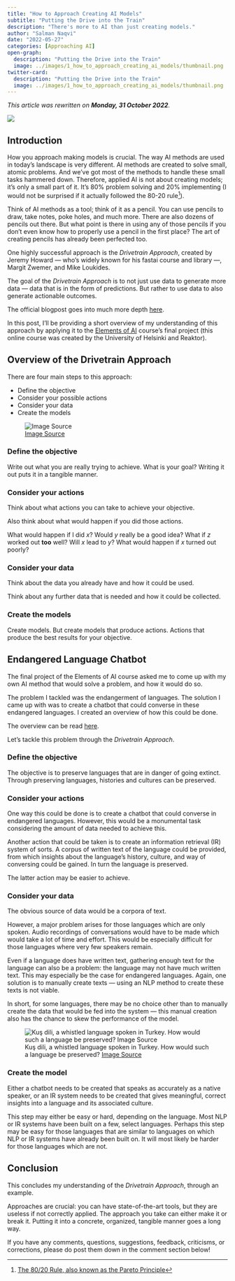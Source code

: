 ```yaml
---
title: "How to Approach Creating AI Models"
subtitle: "Putting the Drive into the Train"
description: "There's more to AI than just creating models."
author: "Salman Naqvi"
date: "2022-05-27"
categories: [Approaching AI]
open-graph:
  description: "Putting the Drive into the Train"
  image: ../images/1_how_to_approach_creating_ai_models/thumbnail.png
twitter-card:
  description: "Putting the Drive into the Train"
  image: ../images/1_how_to_approach_creating_ai_models/thumbnail.png
---
```


_This article was rewritten on **Monday, 31 October 2022**._

![](../images/1_how_to_approach_creating_ai_models/thumbnail.jpg){fig-alt="A picture showing cogs and gears."}

## Introduction

How you approach making models is crucial. The way AI methods are used in
today's landscape is very different. AI methods are created to solve small,
atomic problems. And we've got most of the methods to handle these small tasks
hammered down. Therefore, applied AI is not about creating models; it's only a
small part of it. It's 80% problem solving and 20% implementing (I would not be
surprised if it actually followed the 80-20 rule[^1]).

Think of AI methods as a tool; think of it as a pencil. You can use pencils to
draw, take notes, poke holes, and much more. There are also dozens of
pencils out there. But what point is there in using any of those pencils if
you don't even know how to properly use a pencil in the first place? The art
of creating pencils has already been perfected too.

One highly successful approach is the _Drivetrain Approach_, created by
Jeremy Howard — who's widely known for his fastai course and library —, Margit
Zwemer, and Mike Loukides.

The goal of the _Drivetrain Approach_ is to not just use data to generate
more data — data that is in the form of predictions. But rather to use data
to also generate actionable outcomes.

The official blogpost goes into much more depth [here](https://www.oreilly.com/radar/drivetrain-approach-data-products/).

In this post, I'll be providing a short overview of my understanding of this
approach by applying it to the [Elements of AI](https://www.elementsofai.com)
course's final project (this online course was created by the University of
Helsinki and Reaktor).

## Overview of the Drivetrain Approach

There are four main steps to this approach:

- Define the objective
- Consider your possible actions
- Consider your data
- Create the models

![[Image Source](https://www.oreilly.
com/radar/drivetrain-approach-data-products/)](../images/1_how_to_approach_creating_ai_models/drivetrain_approach.png){fig-alt="A diagram depicting the DrivetrainApproach as a flow chart."}

### Define the objective

Write out what you are really trying to achieve. What is your goal? Writing
it out puts it in a tangible manner.

### Consider your actions

Think about what actions you can take to achieve your objective. 

Also think about what would happen if you did those actions.

What would happen if I did _x_? Would _y_ really be a good idea? What if _z_
worked out **too** well? Will _x_ lead to _y_? What would happen if _x_
turned out poorly?

### Consider your data

Think about the data you already have and how it could be used.

Think about any further data that is needed and how it could be collected.

### Create the models

Create models. But create models that produce actions. Actions that produce
the best results for your objective.

## Endangered Language Chatbot

The final project of the Elements of AI course asked me to come up with my
own AI method that would solve a problem, and how it would do so.

The problem I tackled was the endangerment of languages. The solution I came
up with was to create a chatbot that could converse in these endangered
languages. I created an overview of how this could be done.

The overview can be read [here](https://github.com/ForBo7/Endangered-Language-Chatbot).

Let's tackle this problem through the _Drivetrain Approach_.

### Define the objective

The objective is to preserve languages that are in danger of going extinct.
Through preserving languages, histories and cultures can be
preserved.

### Consider your actions

One way this could be done is to create a chatbot that could converse in
endangered languages. However, this would be a monumental task considering
the amount of data needed to achieve this.

Another action that could be taken is to create an information retrieval (IR)
system of sorts. A corpus of written text of the language could be provided,
from which insights about the language's history, culture, and way of
conversing could be gained. In turn the language is preserved.

The latter action may be easier to achieve.

### Consider your data

The obvious source of data would be a corpora of text.

However, a major problem arises for those languages which are only spoken.
Audio recordings of conversations would have to be made which would take a
lot of time and effort. This would be especially difficult for those
languages where very few speakers remain.

Even if a language does have written text, gathering enough text for the
language can also be a problem: the language may not have much written text.
This may especially be the case for endangered languages. Again, one
solution is to manually create texts — using an NLP method to create these
texts is not viable.

In short, for some languages, there may be no choice other than to manually
create the data that would be fed into the system — this manual creation
also has the chance to skew the performance of the model.

![Kuş dili, a whistled language spoken in Turkey. How would such a language be preserved? [Image Source](https://ich.unesco.org/en/USL/whistled-language-00658)](../images/1_how_to_approach_creating_ai_models/whistle_language.jpg){fig-alt="An elderly man blowing a whistle."}

### Create the model

Either a chatbot needs to be created that speaks as accurately as a native
speaker, or an IR system needs to be created that gives meaningful, correct
insights into a language and its associated culture.

This step may either be easy or hard, depending on the language. Most NLP or
IR systems have been built on a few, select languages. Perhaps this step may
be easy for those languages that are similar to languages on which NLP or IR
systems have already been built on. It will most likely be harder for those
languages which are not.

## Conclusion

This concludes my understanding of the _Drivetrain Approach_, through an
example.

Approaches are crucial: you can have state-of-the-art tools, but they are
useless if not correctly applied. The approach you take can either make it
or break it. Putting it into a concrete, organized, tangible manner goes a
long way.

If you have any comments, questions, suggestions, feedback, criticisms, or
corrections, please do post them down in the comment section below!

[^1]: [The 80/20 Rule, also known as the Pareto Principle](https://en.wikipedia.org/wiki/Pareto_principle)